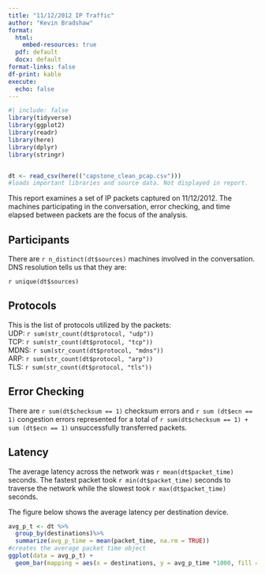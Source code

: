 ---
title: "11/12/2012 IP Traffic"
author: "Kevin Bradshaw"
format:
  html:
    embed-resources: true
  pdf: default
  docx: default
format-links: false
df-print: kable
execute: 
  echo: false
---

```{r}
#| include: false
library(tidyverse)
library(ggplot2)
library(readr)
library(here)
library(dplyr)
library(stringr)


dt <- read_csv(here(("capstone_clean_pcap.csv"))) 
#loads important libraries and source data. Not displayed in report. 
```

This report examines a set of IP packets captured on 11/12/2012. The machines participating in the conversation, error checking, and time elapsed between packets are the focus of the analysis.

## Participants

There are `r n_distinct(dt$sources)` machines involved in the conversation. DNS resolution tells us that they are:

`r unique(dt$sources)`

## Protocols

This is the list of protocols utilized by the packets: <br>
UDP: `r sum(str_count(dt$protocol, "udp"))`<br>
TCP: `r sum(str_count(dt$protocol, "tcp"))`<br>
MDNS: `r sum(str_count(dt$protocol, "mdns"))`<br>
ARP: `r sum(str_count(dt$protocol, "arp"))`<br>
TLS: `r sum(str_count(dt$protocol, "tls"))`<br>

## Error Checking

There are `r sum(dt$checksum == 1)` checksum errors and `r sum (dt$ecn == 1)` congestion errors represented for a total of `r sum(dt$checksum == 1) + sum (dt$ecn == 1)` unsuccessfully transferred packets.

## Latency

The average latency across the network was `r mean(dt$packet_time)` seconds. The fastest packet took `r min(dt$packet_time)` seconds to traverse the network while the slowest took `r max(dt$packet_time)` seconds.

The figure below shows the average latency per destination device.

```{r}
avg_p_t <- dt %>%
  group_by(destinations)%>%
  summarize(avg_p_time = mean(packet_time, na.rm = TRUE))
#creates the average packet time object
ggplot(data = avg_p_t) +
  geom_bar(mapping = aes(x = destinations, y = avg_p_time *1000, fill = destinations ),stat = "identity") + labs(x= "Destinations", y = "Average Latency (ms)") + theme(axis.text.x = element_text(angle = 45, vjust = 1, hjust = 1)) 
```
